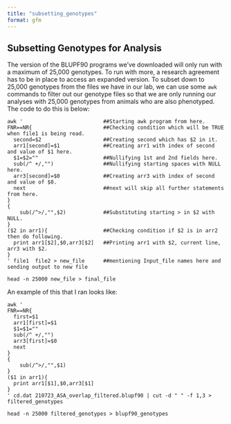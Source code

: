 ```yaml
---
title: "subsetting_genotypes"
format: gfm
---
```


## Subsetting Genotypes for Analysis

The version of the BLUPF90 programs we've downloaded will only run with a maximum of 25,000 genotypes. To run with more, a research agreement has to be in place to access an expanded version. To subset down to 25,000 genotypes from the files we have in our lab, we can use some `awk` commands to filter out our genotype files so that we are only running our analyses with 25,000 genotypes from animals who are also phenotyped. The code to do this is below: 

```
awk '                          ##Starting awk program from here.
FNR==NR{                       ##Checking condition which will be TRUE when file1 is being read.
  second=$2                    ##Creating second which has $2 in it.
  arr1[second]=$1              ##Creating arr1 with index of second and value of $1 here.
  $1=$2=""                     ##Nullifying 1st and 2nd fields here.
  sub(/^ +/,"")                ##Nullifying starting spaces with NULL here.
  arr3[second]=$0              ##Creating arr3 with index of second and value of $0.
  next                         ##next will skip all further statements from here.
} 
{
    sub(/^>/,"",$2)            ##Substituting starting > in $2 with NULL.
}
($2 in arr1){                  ##Checking condition if $2 is in arr2 then do following.
  print arr1[$2],$0,arr3[$2]   ##Printing arr1 with $2, current line, arr3 with $2.
}
' file1  file2 > new_file      ##mentioning Input_file names here and sending output to new file

head -n 25000 new_file > final_file
```


An example of this that I ran looks like:

```
awk '
FNR==NR{
  first=$1
  arr1[first]=$1
  $1=$1=""
  sub(/^ +/,"")
  arr3[first]=$0
  next
} 
{
    sub(/^>/,"",$1)
}
($1 in arr1){
  print arr1[$1],$0,arr3[$1]
}
' cd.dat 210723_ASA_overlap_filtered.blupf90 | cut -d " " -f 1,3 > filtered_genotypes

head -n 25000 filtered_genotypes > blupf90_genotypes
```


